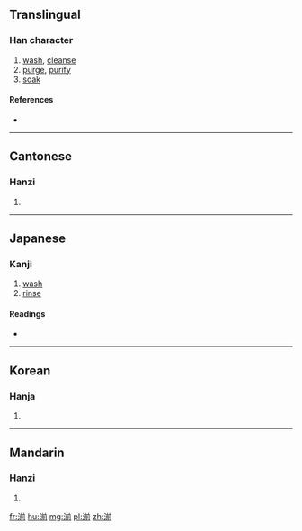 ==Translingual==

===Han character===
{{Han char|rn=85|rad=水|as=09|sn=12|four=38121|canj=ETBN}}

# [[wash]], [[cleanse]]
# [[purge]], [[purify]]
# [[soak]]

====References====
* {{Han ref|kx=0637.010|dkj=17833|dj=1044.030|hdz=31686.040|uh=6E54|ud=28244|bh=B4E6|bd=46310}}

----

==Cantonese==

===Hanzi===
{{yue-hanzi|jyut=zin1|y=jin1}}

# {{defn|lang=yue|sort=水09}}

----

==Japanese==

===Kanji===
{{ja-kanji|grade=|rs=水09}}

# [[wash]]
# [[rinse]]

====Readings====
* {{ja-readings|on=[[せん]] (sen), [[さん]] (san)|kun=[[あらう]] (arau)}}

----

==Korean==

===Hanja===
{{ko-hanja|hangeul=전|eumhun=|rv=jeon|mr=chŏn|y=cen}}

# {{defn|lang=ko|sort=水09}}

----

==Mandarin==

===Hanzi===
{{cmn-hanzi|pin=[[jiān]] ([[jian1]]), [[jiàn]] ([[jian4]]), [[zàn]] ([[zan4]]), [[zhǎn]] ([[zhan3]])|wg=chien<sup>1</sup>, chien<sup>4</sup>, tsan<sup>4</sup>, chan<sup>3</sup>}}

# {{defn|lang=cmn|sort=水09}}

[[fr:湔]]
[[hu:湔]]
[[mg:湔]]
[[pl:湔]]
[[zh:湔]]